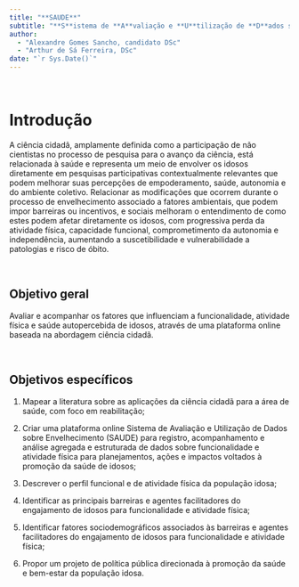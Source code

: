 ```yaml
---
title: "**SAUDE**"
subtitle: "**S**istema de **A**valiação e **U**tilização de **D**ados sobre **E**nvelhecimento"
author:
  - "Alexandre Gomes Sancho, candidato DSc"
  - "Arthur de Sá Ferreira, DSc"
date: "`r Sys.Date()`"
---
```


<br>

# Introdução

A ciência cidadã, amplamente definida como a participação de não cientistas no processo de pesquisa para o avanço da ciência, está relacionada à saúde e representa um meio de envolver os idosos diretamente em pesquisas participativas contextualmente relevantes que podem melhorar suas percepções de empoderamento, saúde, autonomia e do ambiente coletivo. Relacionar as modificações que ocorrem durante o processo de envelhecimento associado a fatores ambientais, que podem impor barreiras ou incentivos, e sociais melhoram o entendimento de como estes podem afetar diretamente os idosos, com progressiva perda da atividade física, capacidade funcional, comprometimento da autonomia e independência, aumentando a suscetibilidade e vulnerabilidade a patologias e risco de óbito.

<br>

## Objetivo geral

Avaliar e acompanhar os fatores que influenciam a funcionalidade, atividade física e saúde autopercebida de idosos, através de uma plataforma online baseada na abordagem ciência cidadã.

<br>

## Objetivos específicos

1.	Mapear a literatura sobre as aplicações da ciência cidadã para a área de saúde, com foco em reabilitação; 

2.	Criar uma plataforma online Sistema de Avaliação e Utilização de Dados sobre Envelhecimento (SAUDE) para registro, acompanhamento e análise agregada e estruturada de dados sobre funcionalidade e atividade física para planejamentos, ações e impactos voltados à promoção da saúde de idosos;

3.	Descrever o perfil funcional e de atividade física da população idosa;

4.	Identificar as principais barreiras e agentes facilitadores do engajamento de idosos para funcionalidade e atividade física;

5.	Identificar fatores sociodemográficos associados às barreiras e agentes facilitadores do engajamento de idosos para funcionalidade e atividade física;

6.	Propor um projeto de política pública direcionada à promoção da saúde e bem-estar da população idosa.

<br>

